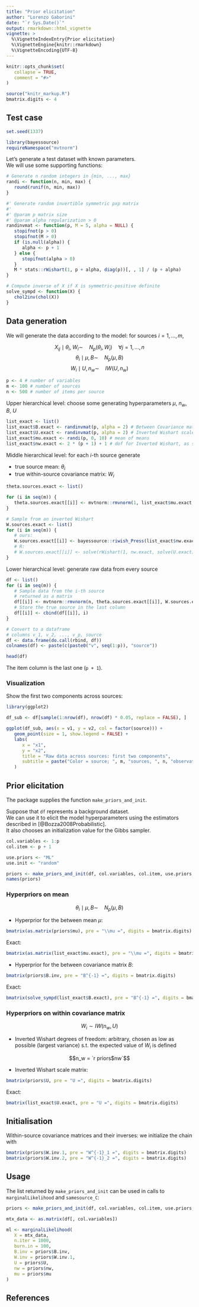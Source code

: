 ```yaml
---
title: "Prior elicitation"
author: "Lorenzo Gaborini"
date: "`r Sys.Date()`"
output: rmarkdown::html_vignette
vignette: >
  %\VignetteIndexEntry{Prior elicitation}
  %\VignetteEngine{knitr::rmarkdown}
  %\VignetteEncoding{UTF-8}
---
```


```r
knitr::opts_chunk$set(
   collapse = TRUE,
   comment = "#>"
)

source("knitr_markup.R")
bmatrix.digits <- 4
```

## Test case

```r
set.seed(1337)

library(bayessource)
requireNamespace("mvtnorm")
```


Let's generate a test dataset with known parameters.      
We will use some supporting functions:

```r
# Generate n random integers in {min, ..., max}
randi <- function(n, min, max) {
   round(runif(n, min, max))
}

#' Generate random invertible symmetric pxp matrix
#'
#' @param p matrix size
#' @param alpha regularization > 0
randinvmat <- function(p, M = 5, alpha = NULL) {
   stopifnot(p > 0)
   stopifnot(M > 0)
   if (is.null(alpha)) {
      alpha <- p + 1
   } else {
      stopifnot(alpha > 0)
   }
   M * stats::rWishart(1, p + alpha, diag(p))[, , 1] / (p + alpha)
}

# Compute inverse of X if X is symmetric-positive definite
solve_sympd <- function(X) {
   chol2inv(chol(X))
}
```
## Data generation

We will generate the data according to the model: for sources $i = 1, \ldots, m$,

$$X_{ij} \mid \theta_i, \; W_i \sim \quad N_p(\theta_i, W_i) \quad \forall j = 1, \ldots, n $$
$$\theta_i \mid \mu, B \sim \quad N_p(\mu, B)$$
$$W_i \mid U, n_w \sim \quad IW(U, n_w)$$

```r
p <- 4 # number of variables
m <- 100 # number of sources
n <- 500 # number of items per source
```

Upper hierarchical level: choose some generating hyperparameters $\mu$, $n_w$, $B$, $U$

```r
list_exact <- list()
list_exact$B.exact <- randinvmat(p, alpha = 2) # Between Covariance matrix
list_exact$U.exact <- randinvmat(p, alpha = 2) # Inverted Wishart scale matrix
list_exact$mu.exact <- randi(p, 0, 10) # mean of means
list_exact$nw.exact <- 2 * (p + 1) + 1 # dof for Inverted Wishart, as small as possible
```

Middle hierarchical level: for each $i$-th source generate

- true source mean: $\theta_i$
- true within-source covariance matrix: $W_i$

```r
theta.sources.exact <- list()

for (i in seq(m)) {
   theta.sources.exact[[i]] <- mvtnorm::rmvnorm(1, list_exact$mu.exact, list_exact$B.exact)
}

# Sample from an inverted Wishart
W.sources.exact <- list()
for (i in seq(m)) {
   # ours:
   W.sources.exact[[i]] <- bayessource::riwish_Press(list_exact$nw.exact, list_exact$U.exact)
   # R:
   # W.sources.exact[[i]] <- solve(rWishart(1, nw.exact, solve(U.exact))[,,1])
}
```

Lower hierarchical level: generate raw data from every source

```r
df <- list()
for (i in seq(m)) {
   # Sample data from the i-th source
   # returned as a matrix
   df[[i]] <- mvtnorm::rmvnorm(n, theta.sources.exact[[i]], W.sources.exact[[i]])
   # Store the true source in the last column
   df[[i]] <- cbind(df[[i]], i)
}

# Convert to a dataframe
# columns v_1, v_2, ..., v_p, source
df <- data.frame(do.call(rbind, df))
colnames(df) <- paste(c(paste0("v", seq(1:p)), "source"))

head(df)
```

The item column is the last one (`p + 1`).

### Visualization

Show the first two components across sources:

```r
library(ggplot2)

df_sub <- df[sample(1:nrow(df), nrow(df) * 0.05, replace = FALSE), ]

ggplot(df_sub, aes(x = v1, y = v2, col = factor(source))) +
   geom_point(size = 1, show.legend = FALSE) +
   labs(
      x = "x1",
      y = "x2",
      title = "Raw data across sources: first two components",
      subtitle = paste("Color = source; ", m, "sources, ", n, "observations per source")
   )
```

## Prior elicitation

The package supplies the function `make_priors_and_init`.

Suppose that `df` represents a background dataset.  
We can use it to elicit the model hyperparameters using the estimators described in [@Bozza2008Probabilistic].  
It also chooses an initialization value for the Gibbs sampler.

```r
col.variables <- 1:p
col.item <- p + 1

use.priors <- "ML"
use.init <- "random"

priors <- make_priors_and_init(df, col.variables, col.item, use.priors, use.init)
names(priors)
```


### Hyperpriors on mean

$$\theta_i \mid \mu, B \sim \quad N_p(\mu, B)$$

- Hyperprior for the between mean $\mu$:

```r
bmatrix(as.matrix(priors$mu), pre = "\\mu =", digits = bmatrix.digits)
```

Exact: 

```r
bmatrix(as.matrix(list_exact$mu.exact), pre = "\\mu =", digits = bmatrix.digits)
```

- Hyperprior for the between covariance matrix $B$:

```r
bmatrix(priors$B.inv, pre = "B^{-1} =", digits = bmatrix.digits)
```

Exact: 

```r
bmatrix(solve_sympd(list_exact$B.exact), pre = "B^{-1} =", digits = bmatrix.digits)
```

### Hyperpriors on within covariance matrix

$$ W_i \sim IW(n_w, U) $$

- Inverted Wishart degrees of freedom: arbitrary, chosen as low as possible (largest variance) s.t. the expected value of $W_i$ is defined

$$n_w = `r priors$nw`$$

- Inverted Wishart scale matrix:

```r
bmatrix(priors$U, pre = "U =", digits = bmatrix.digits)
```

Exact: 

```r
bmatrix(list_exact$U.exact, pre = "U =", digits = bmatrix.digits)
```

## Initialisation

Within-source covariance matrices and their inverses: we initialize the chain with

```r
bmatrix(priors$W.inv.1, pre = "W^{-1}_1 =", digits = bmatrix.digits)
bmatrix(priors$W.inv.2, pre = "W^{-1}_2 =", digits = bmatrix.digits)
```

## Usage

The list returned by `make_priors_and_init` can be used in calls to `marginalLikelihood` and `samesource_C`:

```r
priors <- make_priors_and_init(df, col.variables, col.item, use.priors, use.init)

mtx_data <- as.matrix(df[, col.variables])

ml <- marginalLikelihood(
   X = mtx_data,
   n.iter = 1000,
   burn.in = 100,
   B.inv = priors$B.inv,
   W.inv = priors$W.inv.1,
   U = priors$U,
   nw = priors$nw,
   mu = priors$mu
)
```


## References
